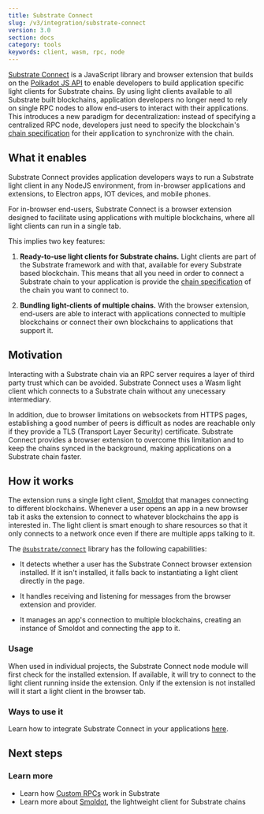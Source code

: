 ```yaml
---
title: Substrate Connect
slug: /v3/integration/substrate-connect
version: 3.0
section: docs
category: tools
keywords: client, wasm, rpc, node
---
```


[Substrate Connect](https://paritytech.github.io/substrate-connect/) is
a JavaScript library and browser extension that builds on the [Polkadot JS
API](/v3/integration/polkadot-js#polkadot-js-api) to enable developers to build application
specific light clients for Substrate chains. By using light clients available to all
Substrate built blockchains, application developers no longer need to rely on single RPC
nodes to allow end-users to interact with their applications. This introduces
a new paradigm for decentralization: instead of specifying a centralized RPC node, developers
just need to specify the blockchain's [chain specification](/v3/runtime/chain-specs) for
their application to synchronize with the chain.

## What it enables

Substrate Connect provides application developers ways to run a Substrate light client in any
NodeJS environment, from in-browser applications and extensions, to Electron apps,
IOT devices, and mobile phones.

For in-browser end-users, Substrate Connect is a browser extension designed to facilitate
using applications with multiple blockchains, where all light clients can run in a single tab.

This implies two key features:

1. **Ready-to-use light clients for Substrate chains.** Light clients are
   part of the Substrate framework and with that, available for every Substrate based blockchain. This
   means that all you need in order to connect a Substrate chain to your application is provide the
   [chain specification](/v3/runtime/chain-specs) of the chain you want to connect to.

2. **Bundling light-clients of multiple chains.** With the browser extension, end-users are able to
   interact with applications connected to multiple blockchains or connect their own blockchains to
   applications that support it.

## Motivation

Interacting with a Substrate chain via an RPC server requires a layer of third party trust which
can be avoided. Substrate Connect uses a Wasm light client which connects to a Substrate chain
without any unecessary intermediary.

In addition, due to browser limitations on websockets from HTTPS pages, establishing a good number of peers
is difficult as nodes are reachable only if they provide a TLS (Transport Layer Security) certificate.
Substrate Connect provides a browser extension to overcome this limitation and to keep the chains synced in
the background, making applications on a Substrate chain faster.

## How it works

The extension runs a single light client, [Smoldot](https://github.com/paritytech/smoldot) that
manages connecting to different blockchains. Whenever a user opens an app in a new browser tab it
asks the extension to connect to whatever blockchains the app is interested in. The light client is
smart enough to share resources so that it only connects to a network once even if there are
multiple apps talking to it.

The [`@substrate/connect`](https://www.npmjs.com/package/@substrate/connect) library has the following
capabilities:

- It detects whether a user has the Substrate Connect browser extension installed. If it
  isn't installed, it falls back to instantiating a light client directly in the page.

- It handles receiving and listening for messages from the browser extension and provider.

- It manages an app's connection to multiple blockchains, creating an instance of Smoldot
  and connecting the app to it.

### Usage

When used in individual projects, the Substrate Connect node module will first check for the
installed extension. If available, it will try to connect to the light client running inside the
extension. Only if the extension is not installed will it start a light client in the browser tab.

### Ways to use it

Learn how to integrate Substrate Connect in your applications [here](https://paritytech.github.io/substrate-connect/).

## Next steps

### Learn more

- Learn how [Custom RPCs](/v3/runtime/custom-rpcs) work in Substrate
- Learn more about [Smoldot](https://github.com/paritytech/smoldot), the lightweight client for Substrate chains
